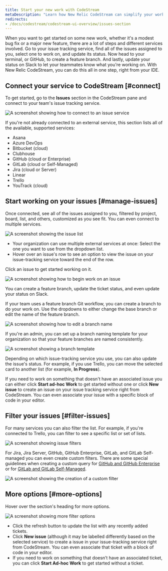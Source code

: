 ```yaml
---
title: Start your new work with CodeStream
metaDescription: "Learn how New Relic CodeStream can simplify your workflow."
redirects:
- /docs/codestream/codestream-ui-overview/issues-section
---
```


When you want to get started on some new work, whether it's a modest bug fix or a major new feature, there are a lot of steps and different services involved. Go to your issue tracking service, find all of the issues assigned to you, select one to work on, and update its status. Now head to your terminal, or GitHub, to create a feature branch. And lastly, update your status on Slack to let your teammates know what you're working on. With New Relic CodeStream, you can do this all in one step, right from your IDE.

## Connect your service to CodeStream [#connect]

To get started, go to the **Issues** section in the CodeStream pane and connect to your team's issue tracking service.

![A screenshot showing how to connect to an issue service](/images/IssuesSection-Connect.png "issue service")

If you're not already connected to an external service, this section lists all of the available, supported services:

* Asana
* Azure DevOps
* Bitbucket (cloud)
* Clubhouse
* GitHub (cloud or Enterprise)
* GitLab (cloud or Self-Managed)
* Jira (cloud or Server)
* Linear
* Trello
* YouTrack (cloud)

## Start working on your issues [#manage-issues]

Once connected, see all of the issues assigned to you, filtered by project, board, list, and others, customized as you see fit. You can even connect to multiple services.

![A screenshot showing the issue list](/images/IssuesSection-Backlog.png "issue list")

* Your organization can use multiple external services at once: Select the one you want to use from the dropdown list.
* Hover over an issue's row to see an option to view the issue on your issue-tracking service toward the end of the row.

Click an issue to get started working on it.

![A screenshot showing how to begin work on an issue](/images/StartWork2.png "start work")

You can create a feature branch, update the ticket status, and even update your status on Slack.

If your team uses a feature branch Git workflow, you can create a branch to do your work on. Use the dropdowns to either change the base branch or edit the name of the feature branch.

![A screenshot showing how to edit a branch name](/images/StartWork-BranchOptions.png "branch options")

If you're an admin, you can set up a branch naming template for your organization so that your feature branches are named consistently.

![A screenshot showing a branch template](/images/StartWork-BranchTemplate2.png "branch template")

Depending on which issue-tracking service you use, you can also update the issue's status. For example, if you use Trello, you can move the selected card to another list (for example, **In Progress**).

If you need to work on something that doesn't have an associated issue you can either click **Start ad-hoc Work** to get started without one or click **New issue** to create an issue on your issue tracking service right from CodeStream. You can even associate your issue with a specific block of code in your editor.

## Filter your issues [#filter-issues]

For many services you can also filter the list. For example, if you're connected to Trello, you can filter to see a specific list or set of lists.

![A screenshot showing issue filters](/images/IssuesFilter.png)

For Jira, Jira Server, GitHub, GitHub Enterprise, GitLab, and GitLab Self-managed you can even create custom filters. There are some special guidelines when creating a custom query for [GitHub and GitHub Enterprise](/docs/codestream/codestream-ui-overview/pull-requests-section/#github) or for [GitLab and GitLab Self-Managed](/docs/codestream/codestream-ui-overview/pull-requests-section/#gitlab).

![A screenshot showing the creation of a custom filter](/images/IssuesCustomFilter.png "custom-filter")

## More options [#more-options]

Hover over the section's heading for more options.

![A screenshot showing more filter options](/images/IssuesSectionHeader.png "more-options")

* Click the refresh button to update the list with any recently added tickets.
* Click **New issue** (although it may be labelled differently based on the selected service) to create a issue in your issue-tracking service right from CodeStream. You can even associate that ticket with a block of code in your editor.
* If you need to work on something that doesn’t have an associated ticket, you can click **Start Ad-hoc Work** to get started without a ticket.
